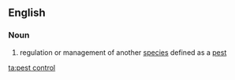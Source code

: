==English==

===Noun===
{{wikipedia}}
{{infl|en|noun|head=[[pest]] [[control]]}}

# regulation or management of another [[species]] defined as a [[pest]]

[[ta:pest control]]